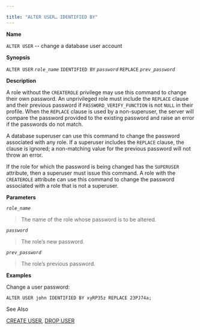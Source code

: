 ---

title: "ALTER USER… IDENTIFIED BY"
---

<div id="alter_use_identified_by" class="registered_link"></div>

**Name**

`ALTER USER` -- change a database user account

**Synopsis**

`ALTER USER` *`role_name`* `IDENTIFIED BY` *`password`* `REPLACE` *`prev_password`*

**Description**

A role without the `CREATEROLE` privilege may use this command to change their own password. An unprivileged role must include the `REPLACE` clause and their previous password if `PASSWORD_VERIFY_FUNCTION` is not `NULL` in their profile. When the `REPLACE` clause is used by a non-superuser, the server will compare the password provided to the existing password and raise an error if the passwords do not match.

A database superuser can use this command to change the password associated with any role. If a superuser includes the `REPLACE` clause, the clause is ignored; a non-matching value for the previous password will not throw an error.

If the role for which the password is being changed has the `SUPERUSER` attribute, then a superuser must issue this command. A role with the `CREATEROLE` attribute can use this command to change the password associated with a role that is not a superuser.

**Parameters**

*`role_name`*

> The name of the role whose password is to be altered.

*`password`*

> The role’s new password.

*`prev_password`*

> The role’s previous password.

**Examples**

Change a user password:

```
ALTER USER john IDENTIFIED BY xyRP35z REPLACE 23PJ74a;
```

See Also

[CREATE USER](https://www.enterprisedb.com/edb-docs/d/edb-postgres-advanced-server/reference/database-compatibility-for-oracle-developers-reference-guide/11/Database_Compatibility_for_Oracle_Developers_Reference_Guide.1.055.html#), [DROP USER](https://www.enterprisedb.com/edb-docs/d/edb-postgres-advanced-server/reference/database-compatibility-for-oracle-developers-reference-guide/11/Database_Compatibility_for_Oracle_Developers_Reference_Guide.1.075.html#)